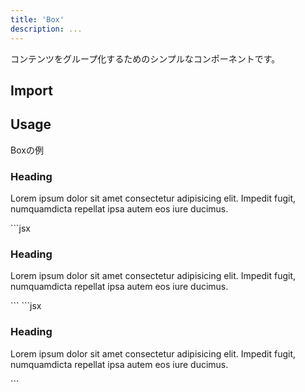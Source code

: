 ```yaml
---
title: 'Box'
description: ...
---
```




コンテンツをグループ化するためのシンプルなコンポーネントです。

## Import

<ImportCode component='Box' />


## Usage

<Preview>
	<PreviewTitle>Boxの例</PreviewTitle>
	<PreviewArea p={30}>
		<Box isFlow='s' p='box' bgc='base-2' bxsh='1' bdrs='s'>
			<h3>Heading</h3>
			<p>Lorem ipsum dolor sit amet consectetur adipisicing elit. Impedit fugit, numquamdicta repellat ipsa autem eos iure ducimus.</p>
		</Box>
	</PreviewArea>
	<PreviewCode slot='tab' label='React, Astro'>
		```jsx
		<Box isFlow='s' p='box' bgc='base-2' bxsh='1' bdrs='s'>
			<h3>Heading</h3>
			<p>Lorem ipsum dolor sit amet consectetur adipisicing elit. Impedit fugit, numquamdicta repellat ipsa autem eos iure ducimus.</p>
		</Box>
		```
	</PreviewCode>
	<PreviewCode slot='tab' label='HTML'>
		```jsx
		<div class="l--box is--flow:s -p:box -bgc:base-2 -bxsh:1 -bdrs:s">
			<h3>Heading</h3>
			<p>Lorem ipsum dolor sit amet consectetur adipisicing elit. Impedit fugit, numquamdicta repellat ipsa autem eos iure ducimus.</p>
		</div>
		```
	</PreviewCode>
</Preview>
